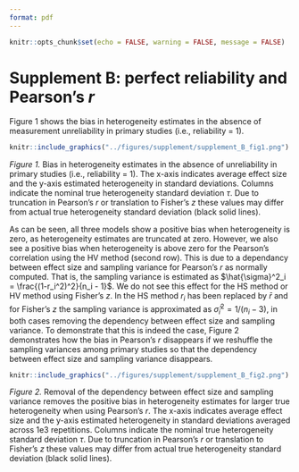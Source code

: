 ```yaml
---
format: pdf
---
```


```r
knitr::opts_chunk$set(echo = FALSE, warning = FALSE, message = FALSE)
```

# Supplement B: perfect reliability and Pearson's $r$

Figure 1 shows the bias in heterogeneity estimates in the absence of measurement unreliability in primary studies (i.e., reliability = 1).

```r
knitr::include_graphics("../figures/supplement/supplement_B_fig1.png")
```

_Figure 1._ Bias in heterogeneity estimates in the absence of unreliability in primary studies (i.e., reliability = 1). The x-axis indicates average effect size and the y-axis estimated heterogeneity in standard deviations. Columns indicate the nominal true heterogeneity standard deviation $\tau$. Due to truncation in Pearson's $r$ or translation to Fisher's $z$ these values may differ from actual true heterogeneity standard deviation (black solid lines).


As can be seen, all three models show a positive bias when heterogeneity is zero, as heterogeneity estimates are truncated at zero. However, we also see a positive bias when heterogeneity is above zero for the Pearson's correlation using the HV method (second row). This is due to a dependancy between effect size and sampling variance for Pearson's $r$ as normally computed. That is, the sampling variance is estimated as $\hat{\sigma}^2_i = \frac{(1-r_i^2)^2}{n_i - 1}$. We do not see this effect for the HS method or HV method using Fisher's $z$. In the HS method $r_i$ has been replaced by $\bar{r}$ and for Fisher's $z$ the sampling variance is approximated as $\hat{\sigma}^2_i = 1 / (n_i -3)$, in both cases removing the dependency between effect size and sampling variance. To demonstrate that this is indeed the case, Figure 2 demonstrates how the bias in Pearson's $r$ disappears if we reshuffle the sampling variances among primary studies so that the dependency between effect size and sampling variance disappears.


```r
knitr::include_graphics("../figures/supplement/supplement_B_fig2.png")
```

_Figure 2._ Removal of the dependency between effect size and sampling variance removes the positive bias in heterogeneity estimates for larger true heterogeneity when using Pearson's $r$. The x-axis indicates average effect size and the y-axis estimated heterogeneity in standard deviations averaged across 1e3 repetitions. Columns indicate the nominal true heterogeneity standard deviation $\tau$. Due to truncation in Pearson's $r$ or translation to Fisher's $z$ these values may differ from actual true heterogeneity standard deviation (black solid lines).
